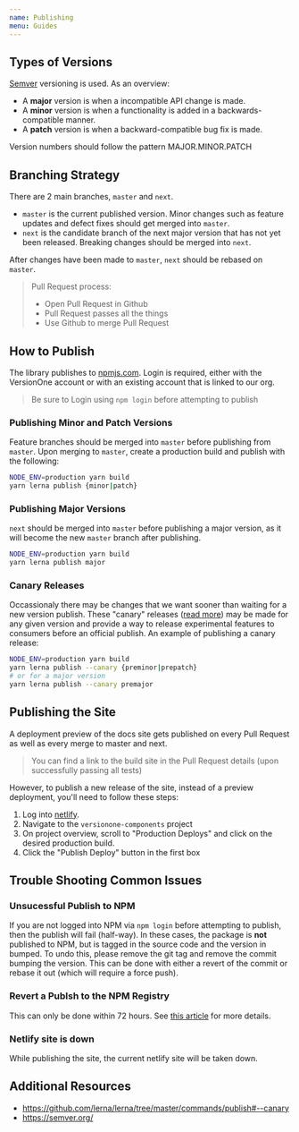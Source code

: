 ```yaml
---
name: Publishing
menu: Guides
---
```


## Types of Versions

[Semver](https://semver.org/) versioning is used. As an overview:

- A **major** version is when a incompatible API change is made.
- A **minor** version is when a functionality is added in a backwards-compatible manner.
- A **patch** version is when a backward-compatible bug fix is made.

Version numbers should follow the pattern MAJOR.MINOR.PATCH

## Branching Strategy

There are 2 main branches, `master` and `next`.

- `master` is the current published version. Minor changes such as feature updates and defect fixes should get merged into `master`.
- `next` is the candidate branch of the next major version that has not yet been released. Breaking changes should be merged into `next`.

After changes have been made to `master`, `next` should be rebased on `master`.

> Pull Request process:
>
> - Open Pull Request in Github
> - Pull Request passes all the things
> - Use Github to merge Pull Request

## How to Publish

The library publishes to [npmjs.com](https://www.npmjs.com/package/@versionone/components). Login is required, either with the VersionOne account or with an existing account that is linked to our org.

> Be sure to Login using `npm login` before attempting to publish

### Publishing Minor and Patch Versions

Feature branches should be merged into `master` before publishing from `master`. Upon merging to `master`, create a production build and publish with the following:

```bash
NODE_ENV=production yarn build
yarn lerna publish {minor|patch}
```

### Publishing Major Versions

`next` should be merged into `master` before publishing a major version, as it will become the new `master` branch after publishing.

```bash
NODE_ENV=production yarn build
yarn lerna publish major
```

### Canary Releases

Occassionaly there may be changes that we want sooner than waiting for a new version publish. These "canary" releases ([read more](https://github.com/lerna/lerna/tree/master/commands/publish#--canary)) may be made for any given version and provide a way to release experimental features to consumers before an official publish. An example of publishing a canary release:

```bash
NODE_ENV=production yarn build
yarn lerna publish --canary {preminor|prepatch}
# or for a major version
yarn lerna publish --canary premajor
```

## Publishing the Site

A deployment preview of the docs site gets published on every Pull Request as well as every merge to master and next.

> You can find a link to the build site in the Pull Request details (upon successfully passing all tests)

However, to publish a new release of the site, instead of a preview deployment, you'll need to follow these steps:

1. Log into [netlify](https://www.netlify.com/).
2. Navigate to the `versionone-components` project
3. On project overview, scroll to "Production Deploys" and click on the desired production build.
4. Click the "Publish Deploy" button in the first box

## Trouble Shooting Common Issues

### Unsucessful Publish to NPM

If you are not logged into NPM via `npm login` before attempting to publish, then the publish will fail (half-way). In these cases, the package is **not** published to NPM, but is tagged in the source code and the version in bumped. To undo this, please remove the git tag and remove the commit bumping the version. This can be done with either a revert of the commit or rebase it out (which will require a force push).

### Revert a Publsh to the NPM Registry

This can only be done within 72 hours. See [this article](https://docs.npmjs.com/unpublishing-packages-from-the-registry) for more details.

### Netlify site is down

While publishing the site, the current netlify site will be taken down.

## Additional Resources

- https://github.com/lerna/lerna/tree/master/commands/publish#--canary
- https://semver.org/
